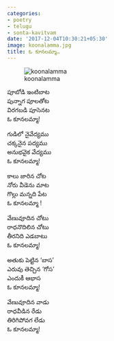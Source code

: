 ```yaml
---
categories:
- poetry
- telugu
- sonta-kavitvam
date: '2017-12-04T10:30:21+05:30'
image: koonalamma.jpg
title: ఓ కూనలమ్మా…
---
```


![koonalamma](koonalamma.jpg)

 పూబోడి ఇంటిబాట<br>
 పున్నాగ పూలతోట<br>
 విరగబడి పూసెనట<br>
 ఓ కూనలమ్మా!

 గుడిలో నైవేద్యము<br>
 చక్కనైన పద్యము<br>
 అనుభవైక వేద్యము<br>
 ఓ కూనలమ్మా!

 కాలు జారిన చోట<br>
 నోరు వీడెను మాట<br>
 గొల్లు మన్నది పేట<br>
 ఓ కూనలమ్మా !

 వేణువూదిన చోటు<br>
 రాధనొదిలిన చోటు<br>
 తీరనిది ఎడబాటు<br>
 ఓ కూనలమ్మా!

 అతుకు పెట్టిన ‘బాస’<br>
 ఎరువు తెచ్చిన ‘గోస’<br>
 ఎందుకీ ఆభాస<br>
 ఓ కూనలమ్మా!

 వేణువూదిన వాడు<br>
 రాధవీడిన రేడు<br>
 తిరిగిపోవగ లేడు<br>
 ఓ కూనలమ్మా!

<!--
post-599
https://venugvgk.wordpress.com/2017/12/04/%e0%b0%93-%e0%b0%95%e0%b1%82%e0%b0%a8%e0%b0%b2%e0%b0%ae%e0%b1%8d%e0%b0%ae%e0%b0%be/
-->
